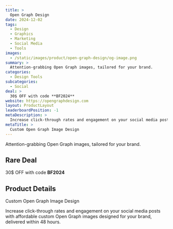 ```yaml
---
title: >
  Open Graph Design
date: 2024-12-02
tags:
  - Design
  - Graphics
  - Marketing
  - Social Media
  - Tools
images:
  - /static/images/product/open-graph-design/og-image.png
summary: >
  Attention-grabbing Open Graph images, tailored for your brand.
categories:
  - Design Tools
subcategories:
  - Social
deal: >
  30$ OFF with code **BF2024**
website: https://opengraphdesign.com
layout: ProductLayout
leaderboardPosition: -1
metaDescription: >
  Increase click-through rates and engagement on your social media posts with affordable custom Open Graph images designed for your brand, delivered within 48 hours.
metaTitle: >
  Custom Open Graph Image Design
---
```

Attention-grabbing Open Graph images, tailored for your brand.

## Rare Deal

30$ OFF with code **BF2024**

## Product Details

Custom Open Graph Image Design

Increase click-through rates and engagement on your social media posts with affordable custom Open Graph images designed for your brand, delivered within 48 hours.

